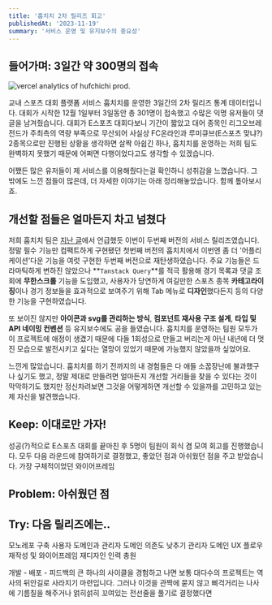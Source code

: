 ```yaml
---
title: '훕치치 2차 릴리즈 회고'
publishedAt: '2023-11-19'
summary: '서비스 운영 및 유지보수의 중요성'
---
```


## 들어가며: 3일간 약 300명의 접속

<Image
  src='/images/hufchichi/analytics.png'
  alt='vercel analytics of hufchichi prod.'
  width={1018}
  height={1279}
  caption='훕치치 서비스 방문자수 데이터'
/>

교내 스포츠 대회 플랫폼 서비스 훕치치를 운영한 3일간의 2차 릴리즈 통계 데이터입니다. 대회가 시작한 12월 1일부터 3일동안 총 301명이 접속했고 수많은 익명 유저들이 댓글을 남겨줬습니다. 대회가 E스포츠 대회다보니 기간이 짧았고 대어 종목인 리그오브레전드가 주최측의 역량 부족으로 무산되어 사실상 FC온라인과 루미큐브(E스포츠 맞냐?) 2종목으로만 진행된 상황을 생각하면 살짝 아쉽긴 하나, 훕치치를 운영하는 저희 팀도 완벽하지 못했기 때문에 어쩌면 다행이었다고도 생각할 수 있겠습니다.

어쨌든 많은 유저들이 제 서비스를 이용해줬다는걸 확인하니 성취감을 느꼈습니다. 그 밖에도 느낀 점들이 많은데, 더 자세한 이야기는 아래 정리해놓았습니다. 함께 톺아보시죠.

## 개선할 점들은 얼마든지 차고 넘쳤다

저희 훕치치 팀은 <a href='/post/first-time-having-users/'>지난 글</a>에서 언급했듯 이번이 두번째 버전의 서비스 릴리즈였습니다. 정말 필수 기능만 컴팩트하게 구현됐던 첫번째 버전의 훕치치에서 이번엔 좀 더 '어플리케이션'다운 기능을 여럿 구현한 두번째 버전으로 재탄생하였습니다. 주요 기능들은 드라마틱하게 변하진 않았으나 **`Tanstack Query`**를 적극 활용해 경기 목록과 댓글 조회에 **무한스크롤** 기능을 도입했고, 사용자가 당연하게 여길만한 스포츠 종목 **카테고라이징**이나 경기 정보들을 효과적으로 보여주기 위해 Tab 메뉴로 **디자인**했다든지 등의 다양한 기능을 구현하였습니다.

또 보이진 않지만 **아이콘과 svg를 관리하는 방식**, **컴포넌트 재사용 구조 설계**, **타입 및 API 네이밍 컨벤션** 등 유지보수에도 공을 들였습니다. 훕치치를 운영하는 팀원 모두가 이 프로젝트에 애정이 생겼기 때문에 다들 1회성으로 만들고 버리는게 아닌 내년에 더 멋진 모습으로 발전시키고 싶다는 열망이 있었기 때문에 가능했지 않았을까 싶었어요.

느낀게 많았습니다. 훕치치를 하기 전까지의 내 경험들은 다 애들 소꿉장난에 불과했구나 싶기도 했고, 정말 제대로 만들려면 얼마든지 개선할 거리들을 찾을 수 있다는 것이 막막하기도 했지만 정신차려보면 그것을 어떻게하면 개선할 수 있을까를 고민하고 있는 제 자신을 발견했습니다.

## Keep: 이대로만 가자!

성공(?)적으로 E스포츠 대회를 끝마친 후 5명이 팀원이 회식 겸 모여 회고를 진행했습니다. 모두 다음 라운드에 참여하기로 결정했고, 좋았던 점과 아쉬웠던 점을 주고 받았습니다.
가장 구체적이었던 와이어프레임

## Problem: 아쉬웠던 점

## Try: 다음 릴리즈에는..

모노레포 구축
사용자 도메인과 관리자 도메인 의존도 낮추기
관리자 도메인 UX 플로우 재작성 및 와이어프레임 재디자인
인력 충원

개발 - 배포 - 피드백의 큰 하나의 사이클을 경험하고 나면 보통 대다수의 프로젝트는 역사의 뒤안길로 사라지기 마련입니다. 그러나 이것을 관짝에 묻지 않고 삐걱거리는 나사에 기름칠을 해주거나 얽히섥히 꼬여있는 전선줄을 풀기로 결정했다면

